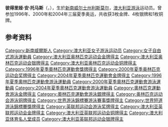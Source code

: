 {{MedalTableTop}}
{{MedalCountry|{{AUS}}}}
{{MedalCompetition|[[奧林匹克運動會|奧林匹克運動會]]}}
{{MedalGold|[[2004年夏季奧林匹克運動會|2004年雅典]]|[[2004年夏季奧林匹克運動會游泳比賽|100米蝶泳]]}}
{{MedalGold|[[2004年夏季奧林匹克運動會|2004年雅典]]|[[2004年夏季奧林匹克運動會游泳比賽|4×100自由泳接力]]}}
{{MedalGold|[[2004年夏季奧林匹克運動會|2004年雅典]]|[[2004年夏季奧林匹克運動會游泳比賽|4×100米混合接力]]}}
{{MedalSilver|[[1996年夏季奧林匹克運動會|1996年亞特蘭大]]|[[1996年夏季奧林匹克運動會游泳比賽|200米蝶泳]]}}
{{MedalSilver|[[2000年夏季奧林匹克運動會|2000年悉尼]]|[[2000年夏季奧林匹克運動會游泳比賽|4×100米混合接力]]}}
{{MedalSilver|[[2000年夏季奧林匹克運動會|2000年悉尼]]|[[2000年夏季奧林匹克運動會游泳比賽|4×200自由泳接力]]}}
{{MedalSilver|[[2004年夏季奧林匹克運動會|2004年雅典]]|[[2004年夏季奧林匹克運動會游泳比賽|200米蝶泳]]}}
{{MedalBronze|[[2000年夏季奧林匹克運動會|2000年悉尼]]|[[2000年夏季奧林匹克運動會游泳比賽|200米蝶泳]]}}
{{MedalCompetition|[[世界游泳錦標賽|世界長池錦標賽]]}}
{{MedalGold| [[2001年世界游泳錦標賽|2001年福岡]] | 100米蝶泳}}
{{MedalGold| [[2001年世界游泳錦標賽|2001年福岡]] | 200米蝶泳}}
{{MedalGold| [[2001年世界游泳錦標賽|2001年福岡]] | 4×100米混合接力}}
{{MedalSilver| [[1998年世界游泳錦標賽|1998年帕斯]] | 200米蝶泳}}
{{MedalSilver| [[1998年世界游泳錦標賽|1998年帕斯]] | 4×100米混合接力}}
{{MedalBronze| [[1998年世界游泳錦標賽|1998年帕斯]] | 100米蝶泳}}
{{MedalBronze| [[1998年世界游泳錦標賽|1998年帕斯]] | 4×200自由泳接力}}
{{MedalBottom}}

'''彼得里娅·安·托马斯'''（{{lang-en|'''Petria Ann Thomas'''}}，{{bd|1975年|8月25日}}），生於[[新南威尔士州|新南威尔士州]][[利斯莫尔_(新南威尔士州)|利斯莫尔]]，[[澳大利亚|澳大利亚]][[游泳|游泳]]运动员。曾参加1996年、2000年和2004年三届夏季奥运，共收获3枚金牌、4枚银牌和1枚铜牌。

== 参考资料 ==
{{reflist}}

{{奥林匹克运动会游泳比赛女子100米蝶泳冠军}}
{{夏季奥林匹克运动会女子4×100米自由泳接力比赛}}
{{奥林匹克运动会游泳比赛女子4×100米混合泳接力冠军}}
{{世界短道游泳錦標賽女子200公尺蝶式金牌}}

{{Authority control}}
{{DEFAULTSORT:Thomas, Petria}}
[[Category:新南威爾斯人|Category:新南威爾斯人]]
[[Category:澳大利亚女子游泳运动员|Category:澳大利亚女子游泳运动员]]
[[Category:女子自由式游泳運動員|Category:女子自由式游泳運動員]]
[[Category:澳大利亚奥林匹克运动会金牌得主|Category:澳大利亚奥林匹克运动会金牌得主]]
[[Category:澳大利亚奥林匹克运动会银牌得主|Category:澳大利亚奥林匹克运动会银牌得主]]
[[Category:澳大利亚奥林匹克运动会铜牌得主|Category:澳大利亚奥林匹克运动会铜牌得主]]
[[Category:1996年夏季奧林匹克運動會獎牌得主|Category:1996年夏季奧林匹克運動會獎牌得主]]
[[Category:2000年夏季奥林匹克运动会奖牌得主|Category:2000年夏季奥林匹克运动会奖牌得主]]
[[Category:2004年夏季奧林匹克運動會金牌得主|Category:2004年夏季奧林匹克運動會金牌得主]]
[[Category:1996年夏季奧林匹克運動會游泳運動員|Category:1996年夏季奧林匹克運動會游泳運動員]]
[[Category:2000年夏季奧林匹克運動會游泳運動員|Category:2000年夏季奧林匹克運動會游泳運動員]]
[[Category:2004年夏季奧林匹克運動會游泳運動員|Category:2004年夏季奧林匹克運動會游泳運動員]]
[[Category:奧林匹克運動會游泳金牌得主|Category:奧林匹克運動會游泳金牌得主]]
[[Category:奧林匹克運動會游泳銀牌得主|Category:奧林匹克運動會游泳銀牌得主]]
[[Category:奥林匹克运动会游泳铜牌得主|Category:奥林匹克运动会游泳铜牌得主]]
[[Category:世界游泳錦標賽游泳賽事獎牌得主|Category:世界游泳錦標賽游泳賽事獎牌得主]]
[[Category:世界短道游泳錦標賽獎牌得主|Category:世界短道游泳錦標賽獎牌得主]]
[[Category:英联邦运动会游泳奖牌得主|Category:英联邦运动会游泳奖牌得主]]
[[Category:澳大利亚英联邦运动会金牌得主|Category:澳大利亚英联邦运动会金牌得主]]
[[Category:澳大利亚英联邦运动会铜牌得主|Category:澳大利亚英联邦运动会铜牌得主]]
[[Category:澳大利亚体育名人堂成员|Category:澳大利亚体育名人堂成员]]
[[Category:澳大利亚英联邦运动会银牌得主|Category:澳大利亚英联邦运动会银牌得主]]